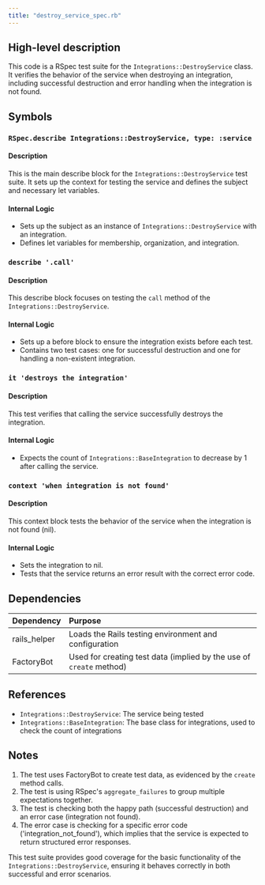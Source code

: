 ```yaml
---
title: "destroy_service_spec.rb"
---
```


## High-level description
This code is a RSpec test suite for the `Integrations::DestroyService` class. It verifies the behavior of the service when destroying an integration, including successful destruction and error handling when the integration is not found.

## Symbols

### `RSpec.describe Integrations::DestroyService, type: :service`
#### Description
This is the main describe block for the `Integrations::DestroyService` test suite. It sets up the context for testing the service and defines the subject and necessary let variables.

#### Internal Logic
- Sets up the subject as an instance of `Integrations::DestroyService` with an integration.
- Defines let variables for membership, organization, and integration.

### `describe '.call'`
#### Description
This describe block focuses on testing the `call` method of the `Integrations::DestroyService`.

#### Internal Logic
- Sets up a before block to ensure the integration exists before each test.
- Contains two test cases: one for successful destruction and one for handling a non-existent integration.

### `it 'destroys the integration'`
#### Description
This test verifies that calling the service successfully destroys the integration.

#### Internal Logic
- Expects the count of `Integrations::BaseIntegration` to decrease by 1 after calling the service.

### `context 'when integration is not found'`
#### Description
This context block tests the behavior of the service when the integration is not found (nil).

#### Internal Logic
- Sets the integration to nil.
- Tests that the service returns an error result with the correct error code.

## Dependencies
| Dependency | Purpose |
|:-----------|:--------|
| rails_helper | Loads the Rails testing environment and configuration |
| FactoryBot | Used for creating test data (implied by the use of `create` method) |

## References
- `Integrations::DestroyService`: The service being tested
- `Integrations::BaseIntegration`: The base class for integrations, used to check the count of integrations

## Notes
1. The test uses FactoryBot to create test data, as evidenced by the `create` method calls.
2. The test is using RSpec's `aggregate_failures` to group multiple expectations together.
3. The test is checking both the happy path (successful destruction) and an error case (integration not found).
4. The error case is checking for a specific error code ('integration_not_found'), which implies that the service is expected to return structured error responses.

This test suite provides good coverage for the basic functionality of the `Integrations::DestroyService`, ensuring it behaves correctly in both successful and error scenarios.